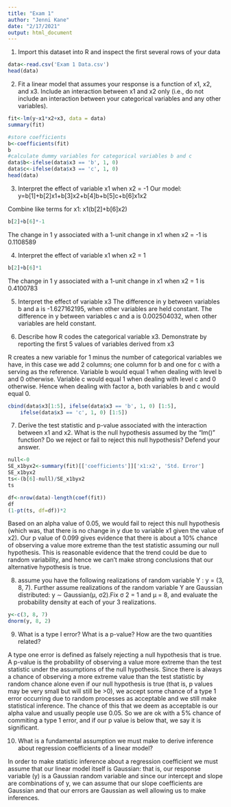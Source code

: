 ```yaml
---
title: "Exam 1"
author: "Jenni Kane"
date: "2/17/2021"
output: html_document
---
```

1. Import this dataset into R and inspect the first several rows of your data
```r
data<-read.csv('Exam 1 Data.csv')
head(data)
```
2. Fit a linear model that assumes your response is a function of x1, x2, and x3. Include an interaction between x1 and x2 only (i.e., do not include an interaction between your categorical variables and any other variables).
```r
fit<-lm(y~x1*x2+x3, data = data)
summary(fit)
```
```r
#store coefficients 
b<-coefficients(fit)
b
#calculate dummy variables for categorical variables b and c
data$b<-ifelse(data$x3 == 'b', 1, 0)
data$c<-ifelse(data$x3 == 'c', 1, 0)
head(data)
```
3. Interpret the effect of variable x1 when x2 = -1
Our model:
y=b[1]+b[2]x1+b[3]x2+b[4]b+b[5]c+b[6]x1x2

Combine like terms for x1: x1(b[2]+b[6]x2)
```r
b[2]+b[6]*-1
```
The change in 1 y associated with a 1-unit change in x1 when x2 = -1 is 0.1108589

4.  Interpret the effect of variable x1 when x2 = 1
```r
b[2]+b[6]*1
```
The change in 1 y associated with a 1-unit change in x1 when x2 = 1 is 0.4100783

5. Interpret the effect of variable x3
The difference in y between variables b and a is -1.627162195, when other variables are held constant. The difference in y between variables c and a is 0.002504032, when other variables are held constant. 

6. Describe how R codes the categorical variable x3. Demonstrate by reporting the first 5 values of variables derived from x3

R creates a new variable for 1 minus the number of categorical variables we have, in this case we add 2 columns; one column for b and one for c with a serving as the reference. Variable b would equal 1 when dealing with level b and 0 otherwise. Variable c would equal 1 when dealing with level c and 0 otherwise. Hence when dealing with factor a, both variables b and c would equal 0. 
```r
cbind(data$x3[1:5], ifelse(data$x3 == 'b', 1, 0) [1:5],
    ifelse(data$x3 == 'c', 1, 0) [1:5])
```

7. Derive the test statistic and p-value associated with the interaction between x1 and x2. What is the null hypothesis assumed by the "lm()" function? Do we reject or fail to reject this null hypothesis? Defend your answer.
```r
null<-0
SE_x1byx2<-summary(fit)[['coefficients']]['x1:x2', 'Std. Error']
SE_x1byx2
ts<-(b[6]-null)/SE_x1byx2
ts
```
```r
df<-nrow(data)-length(coef(fit))
df
(1-pt(ts, df=df))*2
```
Based on an alpha value of 0.05, we would fail to reject this null hypothesis (which was, that there is no change in y due to variable x1 given the value of x2). Our p value of 0.099 gives evidence that there is about a 10% chance of observing a value more extreme than the test statistic assuming our null hypothesis. This is reasonable evidence that the trend could be due to random variability, and hence we can't make strong conclusions that our alternative hypothesis is true.

8. assume you have the following realizations of random variable Y :
y = (3, 8, 7). Further assume realizations of the random variable Y are Gaussian distributed:
y ∼ Gaussian(µ, σ2).Fix σ 2 = 1 and µ = 8, and evaluate the probability density at each of your 3 realizations.

```r
y<-c(3, 8, 7)
dnorm(y, 8, 2)
```
 9. What is a type I error? What is a p-value? How are the two quantities related?
 
A type one error is defined as falsely rejecting a null hypothesis that is true. A p-value is the probability of observing a value more extreme than the test statistic under the assumptions of the null hypothesis. Since there is always a chance of observing a more extreme value than the test statistic by random chance alone even if our null hypothesis is true (that is, p values may be very small but will still be >0), we accept some chance of a type 1 error occurring due to random processes as acceptable and we still make statistical inference. The chance of this that we deem as acceptable is our alpha value and usually people use 0.05. So we are ok with a 5% chance of commiting a type 1 error, and if our p value is below that, we say it is significant. 

10. What is a fundamental assumption we must make to derive inference about regression coefficients of a linear model?

In order to make statistic inference about a regression coefficient we must assume that our linear model itself is Gaussian: that is, our response variable (y) is a Gaussian random variable and since our intercept and slope are combinations of y, we can assume that our slope coefficients are Gaussian and that our errors are Gaussian as well allowing us to make inferences. 
